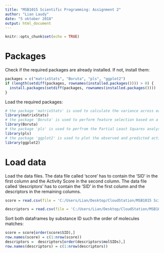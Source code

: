 ```yaml
---
title: "MSB1015 Scientific Programming: Assignment 2"
author: "Lian Laudy"
date: "5 oktober 2018"
output: html_document
---
```



```r
knitr::opts_chunk$set(echo = TRUE)
```

# Packages

Check if the required packages are already installed. If not, install them:
```r
packages = c("matrixStats", "Boruta", "pls", "ggplot2")
if (length(setdiff(packages, rownames(installed.packages()))) > 0) {
  install.packages(setdiff(packages, rownames(installed.packages())))  
}
```

Load the required packages:
```r
# the package 'matrixStats' is used to calculate the variance across each column (descriptor)
library(matrixStats)
# the package 'Boruta' is used to perform feature selection based on a Random Forest method
library(Boruta)
# the package 'pls' is used to perfrom the Partial Least Squares analysis
library(pls)
# the package 'ggplot2' is used to plot the observed and predicted activity scores
library(ggplot2)
```

# Load data

Load the data files.
The data file called 'score' has to contain the 'SID' in the first column and the Activity Score in the second column.
The data file called 'descriptors' has to contain the 'SID' in the first column and the descriptors in the remaining columns. 
```r
score = read.csv(file = 'C:/Users/Lian/Desktop/CloudStation/MSB1015 Scientific Programming/Assignments/2 Making multivariate statistics reproducible/qsarSmallData.csv', sep=',', row.names = 1, header=TRUE)

descriptors = read.csv(file = 'C:/Users/Lian/Desktop/CloudStation/MSB1015 Scientific Programming/Assignments/2 Making multivariate statistics reproducible/descriptors.csv', sep=',', row.names = 1, header=TRUE)
```
Sort both dataframes by substance ID such the order of molecules matches:
```r
score = score[order(score$SID),]
row.names(score) = c(1:nrow(score))
descriptors =  descriptors[order(descriptors$molSIDs),]
row.names(descriptors) = c(1:nrow(descriptors))
```
